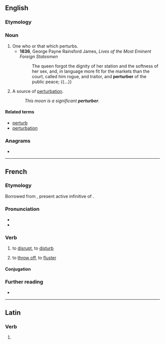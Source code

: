==English==

===Etymology===
{{suffix|en|perturb|er}}

===Noun===
{{en-noun}}

# One who or that which perturbs.
#* '''1836''', George Payne Rainsford James, ''Lives of the Most Eminent Foreign Statesmen''
#*: The queen forgot the dignity of her station and the softness of her sex, and, in language more fit for the markets than the court, called him rogue, and traitor, and '''perturber''' of the public peace; {{...}}
# {{lb|en|physics}} A source of [[perturbation]].
#: ''This moon is a significant '''perturber'''.''

====Related terms====
* [[perturb]]
* [[perturbation]]

===Anagrams===
* {{anagrams|en|a=beeprrrtu|reperturb}}

----

==French==

===Etymology===
Borrowed from {{bor|fr|la|perturbāre}}, present active infinitive of {{m|la|perturbō}}.

===Pronunciation===
* {{fr-IPA}}
* {{audio|Fr-perturber.ogg|perturber|lang=fr}}

===Verb===
{{fr-verb}}

# {{lb|fr|transitive}} to [[disrupt]], to [[disturb]]
# {{lb|fr|transitive}} to [[throw off]], to [[fluster]]

====Conjugation====
{{fr-conj-auto}}

===Further reading===
* {{R:TLFi}}

----

==Latin==

===Verb===
{{la-verb-form|perturber}}

# {{inflection of|perturbō||1|s|pres|pasv|subj|lang=la}}
